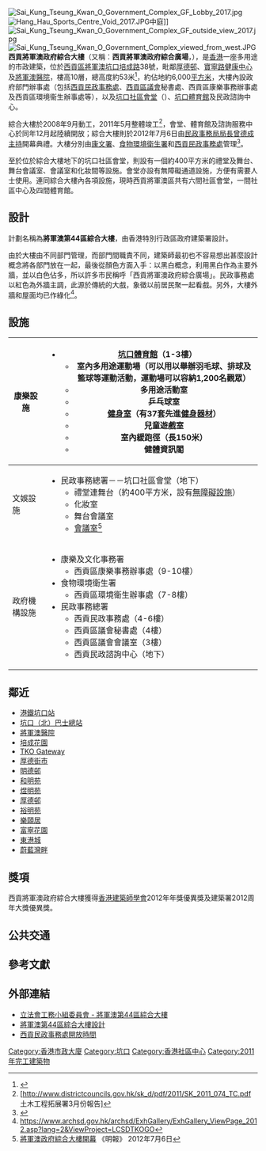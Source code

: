 {{不是|將軍澳政府合署}}
{{Infobox hk building
| building_name        = 西貢將軍澳政府綜合大樓<br>Sai Kung Tseung Kwan O Government Complex
| logo                 = 
| image                = Sai Kung Tseung Kwan O Government Complex 2017.jpg
| caption              = 西貢將軍澳政府綜合大樓
| full_name            = 
| former_names         = 將軍澳第44區綜合大樓（規劃及興建期間）<ref>[https://www.legco.gov.hk/yr07-08/chinese/fc/pwsc/papers/p08-04c.pdf]</ref>
| native_building_name = 
| alternate_names      = 西貢將軍澳政府綜合廣場
| building_type        = 
| architectural_style  = 綜合大樓
| structural_system    = 混凝土、鋼筋
| classification       = 政府／公共建築
| location             = [[香港|香港]][[新界|新界]][[西貢區|西貢區]][[將軍澳|將軍澳]][[坑口_(香港)|坑口]][[培成路|培成路]]38號
| coordinates          = 
| client               = 
| owner                = [[香港特別行政區政府|香港特別行政區政府]]
| operator             = [[香港特別行政區|香港特別行政區]][[康樂及文化事務署|康樂及文化事務署]]、[[食物環境衛生署|食物環境衛生署]]及[[民政事務處|西貢民政事務處]]
| url                  = 
| started              = 2008年9月
| built                = 2011年5月
| inaugurated          = 
| opened               = 
| renovated            = 
| closed               = 
| demolited            = 
| site_area            = 
| site_size            = 
| height               = 
| other_dimensions     = 
| floor_count          = 10（包括地面）
| total_area           = 6,040平方米
| main_contractor      = [[中國建築工程總公司|中國建築工程（香港）有限公司]]
| construct_cost       = 
| ren_contractor       = 
| ren_cost             = 
| awards               = 
| references           = 
}}

[[File:Sai_Kung_Tseung_Kwan_O_Government_Complex_GF_Lobby_2017.jpg|thumb]]
[[File:Hang_Hau_Sports_Centre_Void_2017.JPG|thumb]]中庭]]
[[File:Sai_Kung_Tseung_Kwan_O_Government_Complex_GF_outside_view_2017.jpg|thumb]]
[[File:Sai_Kung_Tseung_Kwan_O_Government_Complex_viewed_from_west.JPG|thumb]]
'''西貢將軍澳政府綜合大樓'''（又稱：'''西貢將軍澳政府綜合廣場'''，{{lang-en|Sai Kung Tseung Kwan O Government Complex}}），是[[香港|香港]]一座多用途的市政建築，位於[[西貢區|西貢區]][[將軍澳|將軍澳]][[坑口_(香港)|坑口]][[培成路|培成路]]38號，毗鄰[[厚德邨|厚德邨]]、[[寶寧路健康中心|寶寧路健康中心]]及[[將軍澳醫院|將軍澳醫院]]，樓高10層，總高度約53米<ref>{{Cite web |url=http://www.francischau.net/Content.aspx?ContentId=37 |title=存档副本 |access-date=2011-08-05 |archive-date=2020-09-23 |archive-url=https://web.archive.org/web/20200923025744/http://www.francischau.net/Content.aspx?ContentId=37 |dead-url=no }}</ref>，約佔地約6,000[[平方米|平方米]]，大樓內設政府部門辦事處（包括[[民政事務處|西貢民政事務處]]、[[西貢區議會|西貢區議會]]秘書處、西貢區康樂事務辦事處及西貢區環境衞生辦事處等），以及[[坑口社區會堂|坑口社區會堂]]（{{lang-en|Hang Hau Community Hall}}）、[[坑口體育館|坑口體育館]]及民政諮詢中心。

綜合大樓於2008年9月動工，2011年5月整體竣工<ref>[http://www.districtcouncils.gov.hk/sk_d/pdf/2011/SK_2011_074_TC.pdf　土木工程拓展署3月份報告]{{Dead link|date=2018年6月 |bot=InternetArchiveBot |fix-attempted=no }}</ref>，會堂、體育館及諮詢服務中心於同年12月起陸續開放；綜合大樓則於2012年7月6日由[[民政事務局局長|民政事務局局長]][[曾德成|曾德成]][[主持|主持]]開幕典禮。大樓分別由[[康文署|康文署]]、[[食物環境衛生署|食物環境衛生署]]和[[民政事務處|西貢民政事務處]]管理<ref>{{Cite web |url=http://hk.news.yahoo.com/%E8%A5%BF%E8%B2%A2%E5%B0%87%E8%BB%8D%E6%BE%B3%E6%94%BF%E5%BA%9C%E7%B6%9C%E5%90%88%E5%A4%A7%E6%A8%93%E9%96%8B%E5%B9%95-102700043.html |title=星島日報：西貢將軍澳政府綜合大樓開幕 |access-date=2012-07-06 |archive-date=2012-07-12 |archive-url=https://web.archive.org/web/20120712002851/http://hk.news.yahoo.com/%E8%A5%BF%E8%B2%A2%E5%B0%87%E8%BB%8D%E6%BE%B3%E6%94%BF%E5%BA%9C%E7%B6%9C%E5%90%88%E5%A4%A7%E6%A8%93%E9%96%8B%E5%B9%95-102700043.html |dead-url=no }}</ref>。

至於位於綜合大樓地下的坑口社區會堂，則設有一個約400平方米的禮堂及舞台、舞台會議室、會議室和化妝間等設施。會堂亦設有無障礙通道設施，方便有需要人士使用。連同綜合大樓內各項設施，現時西貢將軍澳區共有六間社區會堂，一間社區中心及四間體育館。

==設計==
計劃名稱為'''將軍澳第44區綜合大樓'''，由香港特別行政區政府建築署設計。

由於大樓由不同部門管理，而部門間職責不同，建築師最初也不容易想出甚麼設計概念將各部門放在一起，最後從顏色方面入手：以黑白概念，利用黑白作為主要外牆，並以白色佔多，所以許多市民稱呼「西貢將軍澳政府綜合廣場」。民政事務處以紅色為外牆主調，此源於傳統的大戲，象徵以前居民聚一起看戲。另外，大樓外牆和屋面均已作綠化<ref>https://www.archsd.gov.hk/archsd/ExhGallery/ExhGallery_ViewPage_2012.asp?lang=2&ViewProject=LCSDTKOGO{{Dead link|date=2018年6月 |bot=InternetArchiveBot |fix-attempted=no }}</ref>。

==設施==
{| class="wikitable" 
|-
! 康樂設施
| 
*[[坑口體育館|坑口體育館]]（1-3樓）
**室內多用途運動場（可以用以舉辦羽毛球、排球及籃球等運動活動，運動場可以容納1,200名觀眾）
**多用途活動室
**乒乓球室
**[[健身室|健身室]]（有37套先進[[健身器材|健身器材]]）
**兒童遊戲室
**室內緩跑徑（長150米）
**健體資訊閣
|-
! 文娛設施
|
*民政事務總署－－坑口社區會堂（地下）
**禮堂連舞台（約400平方米，設有[[無障礙設施|無障礙設施]]）
**化妝室
**舞台會議室
**[[會議室|會議室]]<ref>[http://hk.news.yahoo.com/將軍澳政府綜合大樓開幕-094608327.html 將軍澳政府綜合大樓開幕] 《明報》 2012年7月6日</ref>
|-
! 政府機構設施
|
*康樂及文化事務署
**西貢區康樂事務辦事處（9-10樓）
*食物環境衛生署
**西貢區環境衛生辦事處（7-8樓）
*民政事務總署
**西貢民政事務處（4-6樓）
**西貢區議會秘書處（4樓）
**西貢區議會會議室（3樓）
**西貢民政諮詢中心（地下）
|}

==鄰近==
* [[港鐵|港鐵]][[坑口站_(香港)|坑口站]]
* [[坑口（北）巴士總站|坑口（北）巴士總站]]
* [[將軍澳醫院|將軍澳醫院]]
* [[培成花園|培成花園]]
* [[TKO_Gateway|TKO Gateway]]
* [[厚德街市|厚德街市]]
* [[明德邨|明德邨]]
* [[和明苑|和明苑]]
* [[煜明苑|煜明苑]]
* [[厚德邨|厚德邨]]
* [[裕明苑|裕明苑]]
* [[樂頤居|樂頤居]]
* [[富寧花園|富寧花園]]
* [[東港城|東港城]]
* [[蔚藍灣畔|蔚藍灣畔]]

{{Geographic Location (8-way)
|西北 = [[裕明苑|裕明苑]]
|北 = [[富寧花園|富寧花園]]
|東北= [[坑口（北）巴士總站|坑口（北）巴士總站]]
|西 = [[港澳信義會慕德中學|慕德中學]]、[[厚德邨|厚德邨]]
|中央= 西貢將軍澳政府綜合大樓
|東 = [[將軍澳醫院|將軍澳醫院]]
|西南= [[樂頤居|樂頤居]]、[[東港城|東港城]]
|南= [[和明苑|和明苑]]
|東南= [[明德邨|明德邨]]
}}

== 獎項 ==
西貢將軍澳政府綜合大樓獲得[[香港建築師學會|香港建築師學會]]2012年年獎優異獎及建築署2012周年大獎優異獎。

==公共交通==
{{參見|坑口 (香港)#交通}}

== 參考文獻 ==
{{ReflistH|20em}}
{{reflist}}
{{noteFoot}}
{{ReflistF}}

== 外部連結 ==
* [http://www.legco.gov.hk/yr07-08/chinese/fc/pwsc/papers/p08-04c.pdf 立法會工務小組委員會 - 將軍澳第44區綜合大樓] {{Wayback|url=http://www.legco.gov.hk/yr07-08/chinese/fc/pwsc/papers/p08-04c.pdf |date=20191030084541 }}
* [http://www.garyfan.org/town_planning/area-44-complex/tko-area44-complex.pdf 將軍澳第44區綜合大樓設計] {{Wayback|url=http://www.garyfan.org/town_planning/area-44-complex/tko-area44-complex.pdf |date=20100821020510 }}
* [https://web.archive.org/web/20120127223355/http://www.had.gov.hk/file_manager/tc/documents/whats_new/removal_notice.pdf 西貢民政事務處開放時間]

{{香港市政大廈}}
{{香港室內體育場館}}

[[Category:香港市政大廈|Category:香港市政大廈]]
[[Category:坑口|Category:坑口]]
[[Category:香港社區中心|Category:香港社區中心]]
[[Category:2011年完工建築物|Category:2011年完工建築物]]